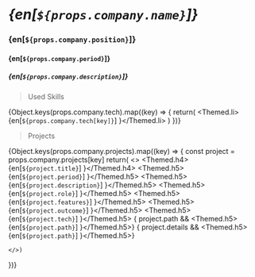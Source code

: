 

# _{en[`${props.company.name}`]}_


### {en[`${props.company.position}`]}

#### {en[`${props.company.period}`]}

##### {en[`${props.company.description}`]}

> Used Skills

{Object.keys(props.company.tech).map((key) => {
    return(
    <Themed.li>{en[`${props.company.tech[key]}`] }</Themed.li>
    )
  })}


> Projects

{Object.keys(props.company.projects).map((key) => {
    const project = props.company.projects[key]
    return(
    <>
    <Themed.h4>{en[`${project.title}`] }</Themed.h4>
    <Themed.h5>{en[`${project.period}`] }</Themed.h5>
    <Themed.h5>{en[`${project.description}`] }</Themed.h5>
    <Themed.h5>{en[`${project.role}`] }</Themed.h5>
    <Themed.h5>{en[`${project.features}`] }</Themed.h5>
    <Themed.h5>{en[`${project.outcome}`] }</Themed.h5>
    <Themed.h5>{en[`${project.tech}`] }</Themed.h5>
    { project.path &&     <Themed.h5>{en[`${project.path}`] }</Themed.h5>}
    { project.details &&     <Themed.h5>{en[`${project.path}`] }</Themed.h5>}

    </>)
  })}


